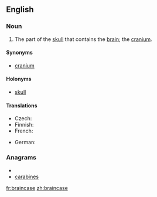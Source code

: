 ==English==

===Noun===
{{en-noun}}

# The part of the [[skull]] that contains the [[brain]]; the [[cranium]].

====Synonyms====
* [[cranium]]

====Holonyms====
* [[skull]]

====Translations====
{{trans-top|the part of the skull containing the brain}}
* Czech: {{t-|cs|mozkovna|f}}
* Finnish: {{t+|fi|aivokoppa}}
* French: {{t+|fr|boite crânienne|f}}
{{trans-mid}}
* German: {{t+|de|Hirnschale|f}}
{{trans-bottom}}

===Anagrams===
* {{alphagram|aabceinrs}}
* [[carabines#English|carabines]]

[[fr:braincase]]
[[zh:braincase]]